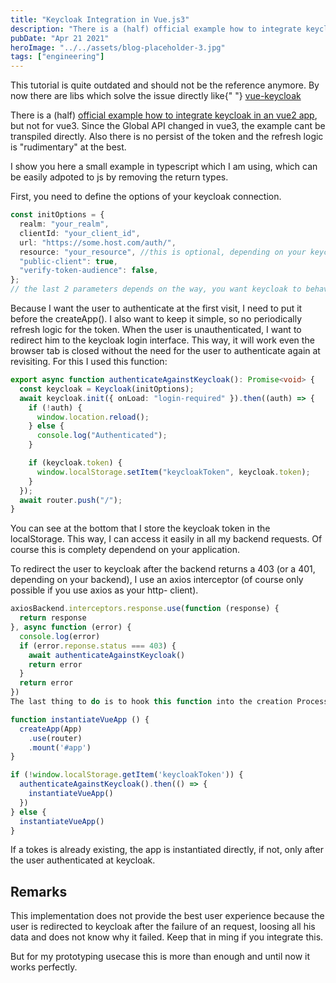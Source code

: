 ```yaml
---
title: "Keycloak Integration in Vue.js3"
description: "There is a (half) official example how to integrate keycloak in an vue2 app, but not for vue3"
pubDate: "Apr 21 2021"
heroImage: "../../assets/blog-placeholder-3.jpg"
tags: ["engineering"]
---
```



<Alert variant="warning" title="Heads up!">
  <ShieldAlert slot="icon" />
  This tutorial is quite outdated and should not be the reference anymore. By
  now there are libs which solve the issue directly like{" "}
  <a class="a" href="https://www.npmjs.com/package/@josempgon/vue-keycloak">
    vue-keycloak
  </a>
</Alert>

There is a (half) <a href="https://www.keycloak.org/securing-apps/vue">official example how to integrate keycloak in an vue2 app</a>, but not for vue3. Since the Global API changed in vue3, the example cant be transpiled directly. Also there is no persist of the token and the refresh logic is "rudimentary" at the best.

I show you here a small example in typescript which I am using, which can be easily adpoted to js by removing the return types.

First, you need to define the options of your keycloak connection.

```ts
const initOptions = {
  realm: "your_realm",
  clientId: "your_client_id",
  url: "https://some.host.com/auth/",
  resource: "your_resource", //this is optional, depending on your keycloak config
  "public-client": true,
  "verify-token-audience": false,
};
// the last 2 parameters depends on the way, you want keycloak to behave. For me, public-client was just fine
```

Because I want the user to authenticate at the first visit, I need to put it before the createApp(). I also want to keep it simple, so no periodically refresh logic for the token. When the user is unauthenticated, I want to redirect him to the keycloak login interface. This way, it will work even the browser tab is closed without the need for the user to authenticate again at revisiting. For this I used this function:

```ts
export async function authenticateAgainstKeycloak(): Promise<void> {
  const keycloak = Keycloak(initOptions);
  await keycloak.init({ onLoad: "login-required" }).then((auth) => {
    if (!auth) {
      window.location.reload();
    } else {
      console.log("Authenticated");
    }

    if (keycloak.token) {
      window.localStorage.setItem("keycloakToken", keycloak.token);
    }
  });
  await router.push("/");
}
```

You can see at the bottom that I store the keycloak token in the localStorage. This way, I can access it easily in all my backend requests. Of course this is complety dependend on your application.

To redirect the user to keycloak after the backend returns a 403 (or a 401, depending on your backend), I use an axios interceptor (of course only possible if you use axios as your http- client).

```ts
axiosBackend.interceptors.response.use(function (response) {
  return response
}, async function (error) {
  console.log(error)
  if (error.reponse.status === 403) {
    await authenticateAgainstKeycloak()
    return error
  }
  return error
})
The last thing to do is to hook this function into the creation Process of the app

function instantiateVueApp () {
  createApp(App)
    .use(router)
    .mount('#app')
}

if (!window.localStorage.getItem('keycloakToken')) {
  authenticateAgainstKeycloak().then(() => {
    instantiateVueApp()
  })
} else {
  instantiateVueApp()
}
```

If a tokes is already existing, the app is instantiated directly, if not, only after the user authenticated at keycloak.

## Remarks

This implementation does not provide the best user experience because the user is redirected to keycloak after the failure of an request, loosing all his data and does not know why it failed. Keep that in ming if you integrate this.

But for my prototyping usecase this is more than enough and until now it works perfectly.
